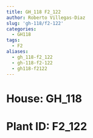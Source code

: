 ```yaml
---
title: GH_118 F2_122
author: Roberto Villegas-Diaz
slug: 'gh-118/f2-122'
categories:
  - GH118
tags:
  - F2
aliases:
  - gh_118-f2_122
  - gh-118-f2-122
  - gh118-f2122
---
```


# **House**: GH_118
# **Plant ID**: F2_122

